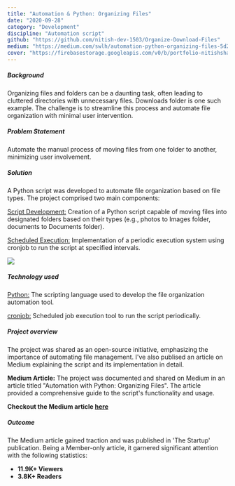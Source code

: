 ```yaml
---
title: "Automation & Python: Organizing Files"
date: "2020-09-28"
category: "Development"
discipline: "Automation script"
github: "https://github.com/nitish-dev-1503/Organize-Download-Files"
medium: "https://medium.com/swlh/automation-python-organizing-files-5d2b6b933402?sk=da95bd01abb41776dd9230a72ba8f193"
cover: "https://firebasestorage.googleapis.com/v0/b/portfolio-nitishsharma.appspot.com/o/designing%2FAutomation.jpeg?alt=media&token=d942eb04-2d16-4ab1-9dd8-b2bc2f4d2e77"
---
```


##### Background 
Organizing files and folders can be a daunting task, often leading to cluttered directories with unnecessary files. Downloads folder is one such example. The challenge is to streamline this process and automate file organization with minimal user intervention.

##### Problem Statement
Automate the manual process of moving files from one folder to another, minimizing user involvement.

##### Solution
A Python script was developed to automate file organization based on file types. The project comprised two main components:

<u>Script Development:</u> Creation of a Python script capable of moving files into designated folders based on their types (e.g., photos to Images folder, documents to Documents folder).

<u>Scheduled Execution:</u> Implementation of a periodic execution system using cronjob to run the script at specified intervals.

![](https://miro.medium.com/v2/resize:fit:2000/format:webp/1*rUJQKiT5ywYZmWdk1ed_3w.jpeg)

##### Technology used
<u>Python:</u> The scripting language used to develop the file organization automation tool.

<u>cronjob:</u> Scheduled job execution tool to run the script periodically.

##### Project overview
The project was shared as an open-source initiative, emphasizing the importance of automating file management. I've also publised an article on Medium explaining the script and its implementation in detail.

**Medium Article:**
The project was documented and shared on Medium in an article titled "Automation with Python: Organizing Files". The article provided a comprehensive guide to the script's functionality and usage.

**Checkout the Medium article [here](https://medium.com/swlh/automation-python-organizing-files-5d2b6b933402?sk=da95bd01abb41776dd9230a72ba8f193)**

##### Outcome
The Medium article gained traction and was published in 'The Startup' publication. Being a Member-only article, it garnered significant attention with the following statistics:

- **11.9K+ Viewers**
- **3.8K+ Readers** 
